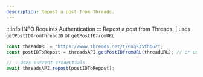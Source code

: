 ```yaml
---
description: Repost a post from Threads.
---
```


:::info INFO
Requires Authentication
:::
Repost a post from Threads. | uses `getPostIDfromThreadID` or `getPostIDfromURL`

```typescript
const threadURL = "https://www.threads.net/t/CugK35fh6u2";
const postIDToRepost = threadsAPI.getPostIDfromURL(threadURL); // or use `getPostIDfromThreadID`

// 💡 Uses current credentials
await threadsAPI.repost(postIDToRepost);
```
